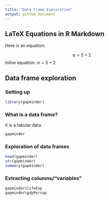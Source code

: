 ```yaml
---
title: "Data Frame Exploration"
output: github_document
---
```


## LaTeX Equations in R Markdown

Here is an equation:

$$\alpha = 5 + 2$$
Inline equation: $\alpha = 5 + 2$.

## Data frame exploration

### Setting up

```r
library(gapminder)
```

### What is a data frame?

It is a tabular data. 

```r
gapminder
```

### Exploration of data frames

```r
head(gapminder)
str(gapminder)
summary(gapminder)
```

### Extracting columns/"variables"

```r
gapminder$lifeExp
gapminder$gdpPercap
```
